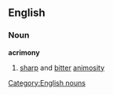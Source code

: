 ==English==
===Noun===
'''acrimony'''
#[[sharp]] and [[bitter]] [[animosity]]
[[Category:English nouns]]
